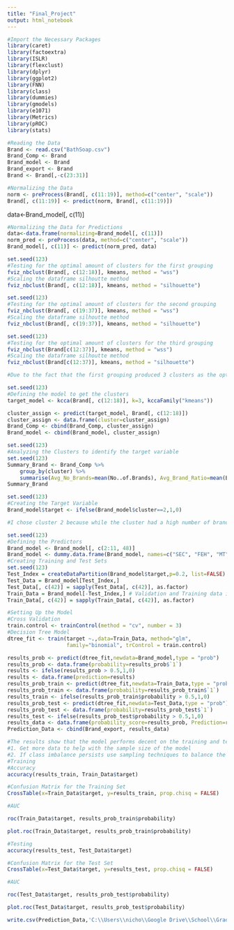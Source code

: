---
title: "Final_Project"
output: html_notebook
---

```{r}
#Import the Necessary Packages
library(caret)
library(factoextra) 
library(ISLR)
library(flexclust)
library(dplyr)
library(ggplot2)
library(FNN)
library(class) 
library(dummies)
library(gmodels)
library(e1071)
library(Metrics)
library(pROC)
library(stats) 
```

```{r}
#Reading the Data
Brand <- read.csv("BathSoap.csv")
Brand_Comp <- Brand
Brand_model <- Brand
Brand_export <- Brand
Brand <- Brand[,-c(23:31)]
```

```{r}
#Normalizing the Data
norm <- preProcess(Brand[, c(11:19)], method=c("center", "scale"))
Brand[, c(11:19)] <- predict(norm, Brand[, c(11:19)])
```

data<-Brand_model[, c(11)]

```{r}
#Normalizing the Data for Predictions
data<-data.frame(normalizing=Brand_model[, c(11)])
norm_pred <- preProcess(data, method=c("center", "scale"))
Brand_model[, c(11)] <- predict(norm_pred, data)
```

```{r}
set.seed(123)
#Testing for the optimal amount of clusters for the first grouping
fviz_nbclust(Brand[, c(12:18)], kmeans, method = "wss")
#Scaling the dataframe silhoutte method
fviz_nbclust(Brand[, c(12:18)], kmeans, method = "silhouette")

```

```{r}
set.seed(123)
#Testing for the optimal amount of clusters for the second grouping
fviz_nbclust(Brand[, c(19:37)], kmeans, method = "wss")
#Scaling the dataframe silhoutte method
fviz_nbclust(Brand[, c(19:37)], kmeans, method = "silhouette")


```

```{r}
set.seed(123)
#Testing for the optimal amount of clusters for the third grouping
fviz_nbclust(Brand[c(12:37)], kmeans, method = "wss")
#Scaling the dataframe silhoutte method
fviz_nbclust(Brand[c(12:37)], kmeans, method = "silhouette")

```

```{r}
#Due to the fact that the first grouping produced 3 clusters as the optimal k and the last grouping gave us 4 but had a higher total within sum of square the first grouping is the best to use. 


```

```{r}
set.seed(123)
#Defining the model to get the clusters
target_model <- kcca(Brand[, c(12:18)], k=3, kccaFamily("kmeans"))

cluster_assign <- predict(target_model, Brand[, c(12:18)])
cluster_assign <- data.frame(cluster=cluster_assign)
Brand_Comp <- cbind(Brand_Comp, cluster_assign)
Brand_model <- cbind(Brand_model, cluster_assign)
```

```{r}
set.seed(123)
#Analyzing the Clusters to identify the target variable
set.seed(123)
Summary_Brand <- Brand_Comp %>% 
    group_by(cluster) %>%
    summarise(Avg_No_Brands=mean(No..of.Brands), Avg_Brand_Ratio=mean(Brand.Runs.Trans), Avg_Total_Volume=mean(Total.Volume),Avg_Value=mean(Value), Avg_Vol_Trans=mean(Vol.Tran), Avg_Avg_Price=mean(Avg..Price), number=n())
Summary_Brand

```

```{r}
set.seed(123)
#Creating the Target Variable
Brand_model$target <- ifelse(Brand_model$cluster==2,1,0)

#I chose cluster 2 because while the cluster had a high number of brands, the ratio of brand runs per transactions was the highest. It had a high vol per transactions and value with the highest average price.This is significant, because these customers clearly show that they purchase a lot and are consistent in their purchases. Thus are probably more susceptible to a promotional campaign.
```

```{r}
set.seed(123)
#Defining the Predictors
Brand_model <- Brand_model[, c(2:11, 48)]
Brand_model <- dummy.data.frame(Brand_model, names=c("SEC", "FEH", "MT", "SEX", "CHILD", "CS", "AGE"),sep = ".")
#Creating Training and Test Sets
set.seed(123)
Test_Index = createDataPartition(Brand_model$target,p=0.2, list=FALSE) # 20% reserved for Test
Test_Data = Brand_model[Test_Index,]
Test_Data[, c(42)] = sapply(Test_Data[, c(42)], as.factor)
Train_Data = Brand_model[-Test_Index,] # Validation and Training data is rest
Train_Data[, c(42)] = sapply(Train_Data[, c(42)], as.factor)
```

```{r}
#Setting Up the Model
#Cross Validation
train.control <- trainControl(method = "cv", number = 3)
#Decision Tree Model
dtree_fit <- train(target ~.,data=Train_Data, method="glm", 
                   family="binomial", trControl = train.control)
```

```{r}
results_prob <- predict(dtree_fit,newdata=Brand_model,type = "prob")
results_prob <- data.frame(probability=results_prob$`1`)
results <- ifelse(results_prob > 0.5,1,0)
results <- data.frame(prediction=results)
results_prob_train <- predict(dtree_fit,newdata=Train_Data,type = "prob")
results_prob_train <- data.frame(probability=results_prob_train$`1`)
results_train <- ifelse(results_prob_train$probability > 0.5,1,0)
results_prob_test <- predict(dtree_fit,newdata=Test_Data,type = "prob")
results_prob_test <- data.frame(probability=results_prob_test$`1`)
results_test <- ifelse(results_prob_test$probability > 0.5,1,0)
results_data <- data.frame(probability_score=results_prob, Prediction=results)
Prediction_Data <- cbind(Brand_export, results_data)
```

```{r}
#The results show that the model performs decent on the training and test sets. The challenge is to get the predictive power on the target variable up. In the future I think there are two approaches that can help. 
#1. Get more data to help with the sample size of the model
#2. If class imbalance persists use sampling techniques to balance the classes more equitably
#Training
#Accuracy
accuracy(results_train, Train_Data$target)

#Confusion Matrix for the Training Set
CrossTable(x=Train_Data$target, y=results_train, prop.chisq = FALSE)

#AUC

roc(Train_Data$target, results_prob_train$probability)

plot.roc(Train_Data$target, results_prob_train$probability)

#Testing
accuracy(results_test, Test_Data$target)

#Confusion Matrix for the Test Set
CrossTable(x=Test_Data$target, y=results_test, prop.chisq = FALSE)

#AUC

roc(Test_Data$target, results_prob_test$probability)

plot.roc(Test_Data$target, results_prob_test$probability)
```

```{r}

write.csv(Prediction_Data,'C:\\Users\\nicho\\Google Drive\\School\\Graduate School\\Kent State\\Fall 2019\\Machine Learning Fundamentals\\Final Exam\\Predictions.csv', row.names = FALSE)

```


